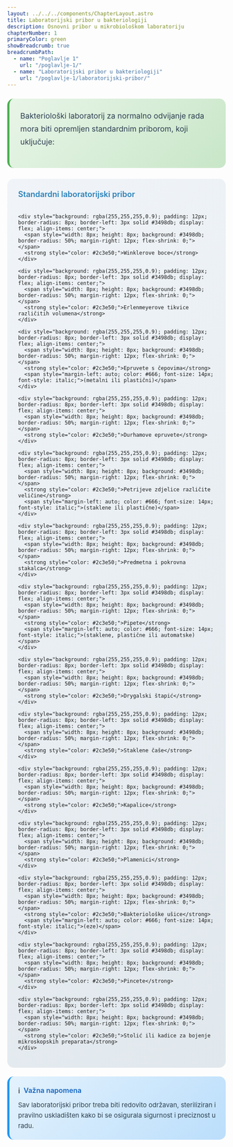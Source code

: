 ```yaml
---
layout: ../../../components/ChapterLayout.astro
title: Laboratorijski pribor u bakteriologiji
description: Osnovni pribor u mikrobiološkom laboratoriju
chapterNumber: 1
primaryColor: green
showBreadcrumb: true
breadcrumbPath:
  - name: "Poglavlje 1"
    url: "/poglavlje-1/"
  - name: "Laboratorijski pribor u bakteriologiji"
    url: "/poglavlje-1/laboratorijski-pribor/"
---
```



<div style="background: linear-gradient(135deg, #e8f5e8 0%, #c8e6c8 100%); border-radius: 15px; padding: 25px; margin: 25px 0; border-left: 5px solid #4caf50;">
  <p style="font-size: 1.1rem; line-height: 1.7; margin: 0 0 20px 0; color: #2c3e50;">
    Bakteriološki laboratorij za normalno odvijanje rada mora biti opremljen standardnim priborom, koji uključuje:
  </p>
</div>

<div style="background: linear-gradient(135deg, #f0f4f8 0%, #e1e8ed 100%); border-radius: 15px; padding: 25px; margin: 20px 0;">
  <h4 style="margin: 0 0 20px 0; color: #2980b9; font-weight: 600; font-size: 18px;">Standardni laboratorijski pribor</h4>
  
  <div style="display: grid; gap: 12px;">
    
    <div style="background: rgba(255,255,255,0.9); padding: 12px; border-radius: 8px; border-left: 3px solid #3498db; display: flex; align-items: center;">
      <span style="width: 8px; height: 8px; background: #3498db; border-radius: 50%; margin-right: 12px; flex-shrink: 0;"></span>
      <strong style="color: #2c3e50;">Winklerove boce</strong>
    </div>
    
    <div style="background: rgba(255,255,255,0.9); padding: 12px; border-radius: 8px; border-left: 3px solid #3498db; display: flex; align-items: center;">
      <span style="width: 8px; height: 8px; background: #3498db; border-radius: 50%; margin-right: 12px; flex-shrink: 0;"></span>
      <strong style="color: #2c3e50;">Erlenmeyerove tikvice različitih volumena</strong>
    </div>
    
    <div style="background: rgba(255,255,255,0.9); padding: 12px; border-radius: 8px; border-left: 3px solid #3498db; display: flex; align-items: center;">
      <span style="width: 8px; height: 8px; background: #3498db; border-radius: 50%; margin-right: 12px; flex-shrink: 0;"></span>
      <strong style="color: #2c3e50;">Epruvete s čepovima</strong>
      <span style="margin-left: auto; color: #666; font-size: 14px; font-style: italic;">(metalni ili plastični)</span>
    </div>
    
    <div style="background: rgba(255,255,255,0.9); padding: 12px; border-radius: 8px; border-left: 3px solid #3498db; display: flex; align-items: center;">
      <span style="width: 8px; height: 8px; background: #3498db; border-radius: 50%; margin-right: 12px; flex-shrink: 0;"></span>
      <strong style="color: #2c3e50;">Durhamove epruvete</strong>
    </div>
    
    <div style="background: rgba(255,255,255,0.9); padding: 12px; border-radius: 8px; border-left: 3px solid #3498db; display: flex; align-items: center;">
      <span style="width: 8px; height: 8px; background: #3498db; border-radius: 50%; margin-right: 12px; flex-shrink: 0;"></span>
      <strong style="color: #2c3e50;">Petrijeve zdjelice različite veličine</strong>
      <span style="margin-left: auto; color: #666; font-size: 14px; font-style: italic;">(staklene ili plastične)</span>
    </div>
    
    <div style="background: rgba(255,255,255,0.9); padding: 12px; border-radius: 8px; border-left: 3px solid #3498db; display: flex; align-items: center;">
      <span style="width: 8px; height: 8px; background: #3498db; border-radius: 50%; margin-right: 12px; flex-shrink: 0;"></span>
      <strong style="color: #2c3e50;">Predmetna i pokrovna stakalca</strong>
    </div>
    
    <div style="background: rgba(255,255,255,0.9); padding: 12px; border-radius: 8px; border-left: 3px solid #3498db; display: flex; align-items: center;">
      <span style="width: 8px; height: 8px; background: #3498db; border-radius: 50%; margin-right: 12px; flex-shrink: 0;"></span>
      <strong style="color: #2c3e50;">Pipete</strong>
      <span style="margin-left: auto; color: #666; font-size: 14px; font-style: italic;">(staklene, plastične ili automatske)</span>
    </div>
    
    <div style="background: rgba(255,255,255,0.9); padding: 12px; border-radius: 8px; border-left: 3px solid #3498db; display: flex; align-items: center;">
      <span style="width: 8px; height: 8px; background: #3498db; border-radius: 50%; margin-right: 12px; flex-shrink: 0;"></span>
      <strong style="color: #2c3e50;">Drygalski štapić</strong>
    </div>
    
    <div style="background: rgba(255,255,255,0.9); padding: 12px; border-radius: 8px; border-left: 3px solid #3498db; display: flex; align-items: center;">
      <span style="width: 8px; height: 8px; background: #3498db; border-radius: 50%; margin-right: 12px; flex-shrink: 0;"></span>
      <strong style="color: #2c3e50;">Staklene čaše</strong>
    </div>
    
    <div style="background: rgba(255,255,255,0.9); padding: 12px; border-radius: 8px; border-left: 3px solid #3498db; display: flex; align-items: center;">
      <span style="width: 8px; height: 8px; background: #3498db; border-radius: 50%; margin-right: 12px; flex-shrink: 0;"></span>
      <strong style="color: #2c3e50;">Kapalice</strong>
    </div>
    
    <div style="background: rgba(255,255,255,0.9); padding: 12px; border-radius: 8px; border-left: 3px solid #3498db; display: flex; align-items: center;">
      <span style="width: 8px; height: 8px; background: #3498db; border-radius: 50%; margin-right: 12px; flex-shrink: 0;"></span>
      <strong style="color: #2c3e50;">Plamenici</strong>
    </div>
    
    <div style="background: rgba(255,255,255,0.9); padding: 12px; border-radius: 8px; border-left: 3px solid #3498db; display: flex; align-items: center;">
      <span style="width: 8px; height: 8px; background: #3498db; border-radius: 50%; margin-right: 12px; flex-shrink: 0;"></span>
      <strong style="color: #2c3e50;">Bakteriološke ušice</strong>
      <span style="margin-left: auto; color: #666; font-size: 14px; font-style: italic;">(eze)</span>
    </div>
    
    <div style="background: rgba(255,255,255,0.9); padding: 12px; border-radius: 8px; border-left: 3px solid #3498db; display: flex; align-items: center;">
      <span style="width: 8px; height: 8px; background: #3498db; border-radius: 50%; margin-right: 12px; flex-shrink: 0;"></span>
      <strong style="color: #2c3e50;">Pincete</strong>
    </div>
    
    <div style="background: rgba(255,255,255,0.9); padding: 12px; border-radius: 8px; border-left: 3px solid #3498db; display: flex; align-items: center;">
      <span style="width: 8px; height: 8px; background: #3498db; border-radius: 50%; margin-right: 12px; flex-shrink: 0;"></span>
      <strong style="color: #2c3e50;">Stolić ili kadice za bojenje mikroskopskih preparata</strong>
    </div>
    
  </div>
</div>

<div style="background: linear-gradient(135deg, #e3f2fd 0%, #bbdefb 100%); border-radius: 15px; padding: 20px; margin: 20px 0; border-left: 5px solid #2196f3;">
  <div style="display: flex; align-items: center; margin-bottom: 10px;">
    <span style="font-size: 18px; margin-right: 8px;">ℹ️</span>
    <h4 style="margin: 0; color: #1565c0; font-weight: 600; font-size: 16px;">Važna napomena</h4>
  </div>
  <p style="margin: 0; color: #2c3e50; font-size: 15px; line-height: 1.6;">
    Sav laboratorijski pribor treba biti redovito održavan, steriliziran i pravilno uskladišten kako bi se osigurala sigurnost i preciznost u radu.
  </p>
</div>
